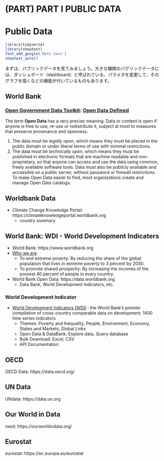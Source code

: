 # (PART) PART I PUBLIC DATA {-}
# Public Data {#publicdata}

```r
library(tidyverse)
library(showtext) 
font_add_google('Noto Sans')
showtext_auto()
```

まずは、パブリックデータを見てみましょう。大きな機関のパグリックデータには、ダッシュボード（dashboard）と呼ばれている、パラメタを変更して、そのグラフを描くなどの機能が付いているものもあります。

## World Bank

### [Open Government Data Toolkit](http://opendatatoolkit.worldbank.org): [Open Data Defined](http://opendatatoolkit.worldbank.org/en/essentials.html)

The term **Open Data** has a very precise meaning. Data or content is open if anyone is free to use, re-use or redistribute it, subject at most to measures that preserve provenance and openness.

1. The data must be _legally open_, which means they must be placed in the public domain or under liberal terms of use with minimal restrictions.
2. The data must be _technically open_, which means they must be published in electronic formats that are machine readable and non-proprietary, so that anyone can access and use the data using common, freely available software tools. Data must also be publicly available and accessible on a public server, without password or firewall restrictions. To make Open Data easier to find, most organizations create and manage Open Data catalogs.

## Worldbank Data

- Climate Change Knowledge Portal: https://climateknowledgeportal.worldbank.org
  + country summary


## World Bank: WDI - World Development Indicaters

* World Bank: https://www.worldbank.org
* [Who we are](https://www.worldbank.org/en/who-we-are):
  - To end extreme poverty: By reducing the share of the global population that lives in extreme poverty to 3 percent by 2030.
  - To promote shared prosperity: By increasing the incomes of the poorest 40 percent of people in every country. 
* World Bank Open Data: https://data.worldbank.org
  - Data Bank, World Development Indicators, etc.
  

### World Development Indicator

* [World Development Indicators (WDI)](https://datatopics.worldbank.org/world-development-indicators/) : the World Bank’s premier compilation of cross-country comparable data on development; 1400 time series indicators
  - Themes: Poverty and Inequality, People, Environment, Economy, States and Markets, Global Links
  - Open Data & DataBank: Explore data, Query database
  - Bulk Download: Excel, CSV
  - API Documentation


## OECD

OECD Data: https://data.oecd.org/

## UN Data

UNdata: https://data.un.org

## Our World in Data

owid: https://ourworldindata.org/

## Eurostat

eurostat: https://ec.europa.eu/eurostat